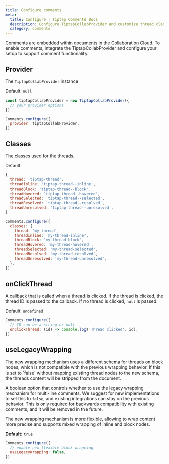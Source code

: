 ```yaml
---
title: Configure comments
meta:
  title: Configure | Tiptap Comments Docs
  description: Configure TiptapCollabProvider and customize thread classes in your Tiptap editor. More in the docs!
  category: Comments
---
```



Comments are embedded within documents in the Collaboration Cloud. To enable comments, integrate the TiptapCollabProvider and configure your setup to support comment functionality.

## Provider

The `TiptapCollabProvider` instance

Default: `null`

```js
const tiptapCollabProvider = new TiptapCollabProvider({
  // your provider options
})

Comments.configure({
  provider: tiptapCollabProvider,
})
```

## Classes

The classes used for the threads.

Default:

```js
{
  thread: 'tiptap-thread',
  threadInline: 'tiptap-thread--inline',
  threadBlock: 'tiptap-thread--block',
  threadHovered: 'tiptap-thread--hovered',
  threadSelected: 'tiptap-thread--selected',
  threadResolved: 'tiptap-thread--resolved',
  threadUnresolved: 'tiptap-thread--unresolved',
}
```

```js
Comments.configure({
  classes: {
    thread: 'my-thread',
    threadInline: 'my-thread-inline',
    threadBlock: 'my-thread-block',
    threadHovered: 'my-thread-hovered',
    threadSelected: 'my-thread-selected',
    threadResolved: 'my-thread-resolved',
    threadUnresolved: 'my-thread-unresolved',
  },
})
```

## onClickThread

A callback that is called when a thread is clicked. If the thread is clicked, the thread ID is passed to the callback. If no thread is clicked, `null` is passed.

Default: `undefined`

```js
Comments.configure({
  // ID can be a string or null
  onClickThread: (id) => console.log('Thread clicked', id),
})
```

## useLegacyWrapping

<Callout title="Warning" variant="warning">
  The new wrapping mechanism uses a different schema for threads on block nodes, which is not
  compatible with the previous wrapping behavior. If this is set to `false` without mapping existing
  thread nodes to the new schema, the threads content will be stripped from the document.
</Callout>

A boolean option that controls whether to use the legacy wrapping mechanism for multi-line comments. We suggest for new implementations to set this to `false`, and existing integrations can stay on the previous behavior. This is only required for backwards compatibility with existing comments, and it will
be removed in the future.

The new wrapping mechanism is more flexible, allowing to wrap content more precise and supports mixed wrapping of inline and block nodes.

**Default:** `true`

```js
Comments.configure({
  // enable new flexible block wrapping
  useLegacyWrapping: false,
})
```
